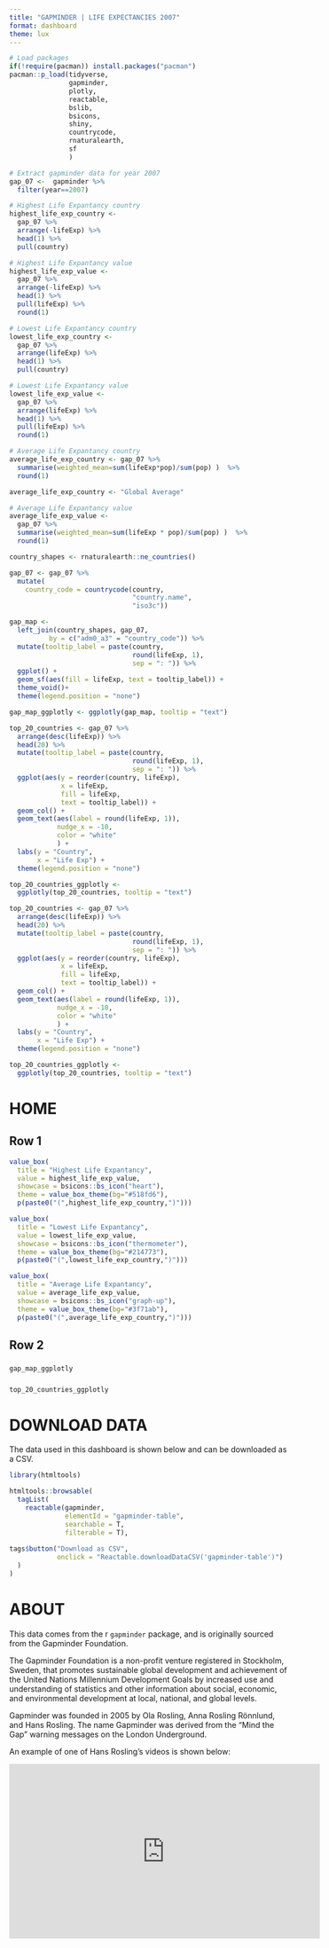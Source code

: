 ```yaml
---
title: "GAPMINDER | LIFE EXPECTANCIES 2007"
format: dashboard 
theme: lux
---
```


```r
# Load packages
if(!require(pacman)) install.packages("pacman")
pacman::p_load(tidyverse,
               gapminder,
               plotly,
               reactable,
               bslib,
               bsicons,
               shiny,
               countrycode,
               rnaturalearth,
               sf
               )

```

```r
# Extract gapminder data for year 2007
gap_07 <-  gapminder %>% 
  filter(year==2007)

# Highest Life Expantancy country
highest_life_exp_country <- 
  gap_07 %>% 
  arrange(-lifeExp) %>% 
  head(1) %>% 
  pull(country)

# Highest Life Expantancy value 
highest_life_exp_value <- 
  gap_07 %>% 
  arrange(-lifeExp) %>% 
  head(1) %>% 
  pull(lifeExp) %>% 
  round(1)

# Lowest Life Expantancy country
lowest_life_exp_country <- 
  gap_07 %>% 
  arrange(lifeExp) %>%  
  head(1) %>% 
  pull(country)

# Lowest Life Expantancy value
lowest_life_exp_value <- 
  gap_07 %>% 
  arrange(lifeExp) %>% 
  head(1) %>% 
  pull(lifeExp) %>% 
  round(1)

# Average Life Expantancy country
average_life_exp_country <- gap_07 %>% 
  summarise(weighted_mean=sum(lifeExp*pop)/sum(pop) )  %>% 
  round(1)

average_life_exp_country <- "Global Average"

# Average Life Expantancy value
average_life_exp_value <- 
  gap_07 %>% 
  summarise(weighted_mean=sum(lifeExp * pop)/sum(pop) )  %>% 
  round(1)
```


```r
country_shapes <- rnaturalearth::ne_countries()

gap_07 <- gap_07 %>% 
  mutate(
    country_code = countrycode(country, 
                               "country.name", 
                               "iso3c"))

gap_map <- 
  left_join(country_shapes, gap_07, 
          by = c("adm0_a3" = "country_code")) %>% 
  mutate(tooltip_label = paste(country, 
                               round(lifeExp, 1), 
                               sep = ": ")) %>% 
  ggplot() + 
  geom_sf(aes(fill = lifeExp, text = tooltip_label)) + 
  theme_void()+ 
  theme(legend.position = "none")

gap_map_ggplotly <- ggplotly(gap_map, tooltip = "text")
```

```r
top_20_countries <- gap_07 %>% 
  arrange(desc(lifeExp)) %>% 
  head(20) %>% 
  mutate(tooltip_label = paste(country, 
                               round(lifeExp, 1), 
                               sep = ": ")) %>% 
  ggplot(aes(y = reorder(country, lifeExp), 
             x = lifeExp, 
             fill = lifeExp, 
             text = tooltip_label)) + 
  geom_col() + 
  geom_text(aes(label = round(lifeExp, 1)), 
            nudge_x = -10, 
            color = "white"
            ) + 
  labs(y = "Country", 
       x = "Life Exp") + 
  theme(legend.position = "none")

top_20_countries_ggplotly <- 
  ggplotly(top_20_countries, tooltip = "text")
```


```r
top_20_countries <- gap_07 %>% 
  arrange(desc(lifeExp)) %>% 
  head(20) %>% 
  mutate(tooltip_label = paste(country, 
                               round(lifeExp, 1), 
                               sep = ": ")) %>% 
  ggplot(aes(y = reorder(country, lifeExp), 
             x = lifeExp, 
             fill = lifeExp, 
             text = tooltip_label)) + 
  geom_col() + 
  geom_text(aes(label = round(lifeExp, 1)), 
            nudge_x = -10, 
            color = "white"
            ) + 
  labs(y = "Country", 
       x = "Life Exp") + 
  theme(legend.position = "none")

top_20_countries_ggplotly <- 
  ggplotly(top_20_countries, tooltip = "text")
```


# HOME

## Row 1 {height=25%}

```r
value_box(
  title = "Highest Life Expantancy",
  value = highest_life_exp_value,
  showcase = bsicons::bs_icon("heart"),
  theme = value_box_theme(bg="#518fd6"),
  p(paste0("(",highest_life_exp_country,")")))
```


```r
value_box(
  title = "Lowest Life Expantancy",
  value = lowest_life_exp_value,
  showcase = bsicons::bs_icon("thermometer"),
  theme = value_box_theme(bg="#214773"),
  p(paste0("(",lowest_life_exp_country,")")))
```

```r
value_box(
  title = "Average Life Expantancy",
  value = average_life_exp_value,
  showcase = bsicons::bs_icon("graph-up"),
  theme = value_box_theme(bg="#3f71ab"),
  p(paste0("(",average_life_exp_country,")")))
```

## Row 2 {height=75%}

### {width=70%}

```r
gap_map_ggplotly
```

### {width=30%}

```r
top_20_countries_ggplotly
```


# DOWNLOAD DATA 

The data used in this dashboard is shown below and can be downloaded as a CSV. 

```r
library(htmltools)

htmltools::browsable(
  tagList(
    reactable(gapminder, 
              elementId = "gapminder-table", 
              searchable = T, 
              filterable = T), 
    
tags$button("Download as CSV", 
            onclick = "Reactable.downloadDataCSV('gapminder-table')")
  )
)
```

# ABOUT 

This data comes from the r `gapminder` package, and is originally sourced from the Gapminder Foundation.

The Gapminder Foundation is a non-profit venture registered in Stockholm, Sweden, that promotes sustainable global development and achievement of the United Nations Millennium Development Goals by increased use and understanding of statistics and other information about social, economic, and environmental development at local, national, and global levels.

Gapminder was founded in 2005 by Ola Rosling, Anna Rosling Rönnlund, and Hans Rosling. The name Gapminder was derived from the "Mind the Gap" warning messages on the London Underground.

An example of one of Hans Rosling's videos is shown below: 

<iframe width="560" height="315" src="https://www.youtube.com/embed/hVimVzgtD6w?si=hjxf5ryxh7mx5A4R" title="YouTube video player" frameborder="0" allow="accelerometer; autoplay; clipboard-write; encrypted-media; gyroscope; picture-in-picture; web-share" referrerpolicy="strict-origin-when-cross-origin" allowfullscreen></iframe>




